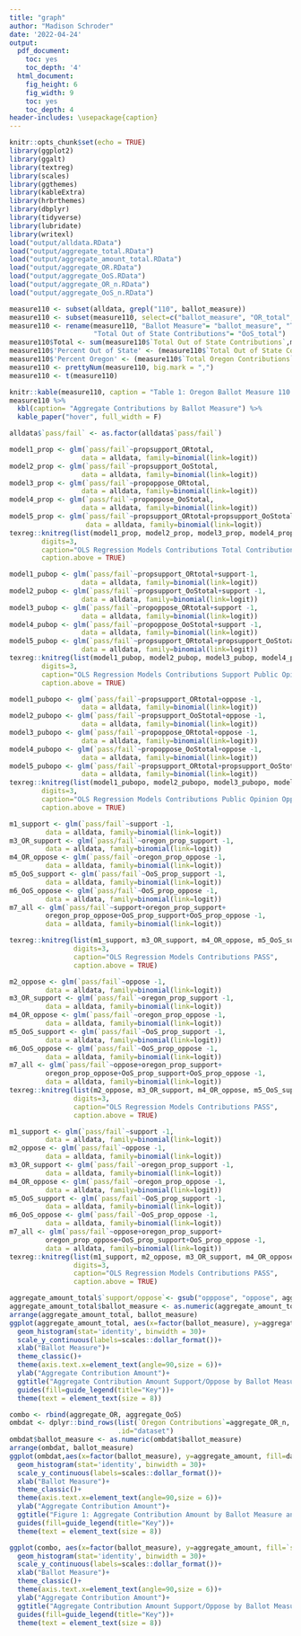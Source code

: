 ```yaml
---
title: "graph"
author: "Madison Schroder"
date: '2022-04-24'
output:
  pdf_document:
    toc: yes
    toc_depth: '4'
  html_document:
    fig_height: 6
    fig_width: 9
    toc: yes
    toc_depth: 4
header-includes: \usepackage{caption}
---
```

\captionsetup[table]{labelformat=empty}

```r
knitr::opts_chunk$set(echo = TRUE)
library(ggplot2)
library(ggalt)
library(textreg)
library(scales)
library(ggthemes)
library(kableExtra)
library(hrbrthemes)
library(dbplyr)
library(tidyverse)
library(lubridate)
library(writexl)
load("output/alldata.RData")
load("output/aggregate_total.RData")
load("output/aggregate_amount_total.RData")
load("output/aggregate_OR.RData")
load("output/aggregate_OoS.RData")
load("output/aggregate_OR_n.RData")
load("output/aggregate_OoS_n.RData")
```

```r
measure110 <- subset(alldata, grepl("110", ballot_measure))
measure110 <- subset(measure110, select=c("ballot_measure", "OR_total", "OoS_total"))
measure110 <- rename(measure110, "Ballot Measure"= "ballot_measure", "Total Oregon Contributions"= "OR_total",
                     "Total Out of State Contributions"= "OoS_total")
measure110$Total <- sum(measure110$`Total Out of State Contributions`,measure110$`Total Oregon Contributions`)
measure110$'Percent Out of State' <- (measure110$`Total Out of State Contributions`/measure110$Total)
measure110$'Percent Oregon' <- (measure110$`Total Oregon Contributions`/measure110$Total)
measure110 <- prettyNum(measure110, big.mark = ",")
measure110 <- t(measure110)

knitr::kable(measure110, caption = "Table 1: Oregon Ballot Measure 110 Contributions", "pipe", align = "lccrr")
measure110 %>%
  kbl(caption= "Aggregate Contributions by Ballot Measure") %>%
  kable_paper("hover", full_width = F) 

```

``` r
alldata$`pass/fail` <- as.factor(alldata$`pass/fail`)

model1_prop <- glm(`pass/fail`~propsupport_ORtotal,
                  data = alldata, family=binomial(link=logit))
model2_prop <- glm(`pass/fail`~propsupport_OoStotal,
                  data = alldata, family=binomial(link=logit))
model3_prop <- glm(`pass/fail`~propoppose_ORtotal,
                  data = alldata, family=binomial(link=logit))
model4_prop <- glm(`pass/fail`~propoppose_OoStotal,
                  data = alldata, family=binomial(link=logit))
model5_prop <- glm(`pass/fail`~propsupport_ORtotal+propsupport_OoStotal+propoppose_ORtotal+propoppose_OoStotal,
                   data = alldata, family=binomial(link=logit))
texreg::knitreg(list(model1_prop, model2_prop, model3_prop, model4_prop, model5_prop),
        digits=3,
        caption="OLS Regression Models Contributions Total Contributions",
        caption.above = TRUE)

model1_pubop <- glm(`pass/fail`~propsupport_ORtotal+support-1,
                  data = alldata, family=binomial(link=logit))
model2_pubop <- glm(`pass/fail`~propsupport_OoStotal+support -1,
                  data = alldata, family=binomial(link=logit))
model3_pubop <- glm(`pass/fail`~propoppose_ORtotal+support -1,
                  data = alldata, family=binomial(link=logit))
model4_pubop <- glm(`pass/fail`~propoppose_OoStotal+support -1,
                  data = alldata, family=binomial(link=logit))
model5_pubop <- glm(`pass/fail`~propsupport_ORtotal+propsupport_OoStotal+propoppose_ORtotal+propoppose_OoStotal+support -1,
                  data = alldata, family=binomial(link=logit))
texreg::knitreg(list(model1_pubop, model2_pubop, model3_pubop, model4_pubop, model5_pubop),
        digits=3,
        caption="OLS Regression Models Contributions Support Public Opinion",
        caption.above = TRUE)

model1_pubopo <- glm(`pass/fail`~propsupport_ORtotal+oppose -1,
                  data = alldata, family=binomial(link=logit))
model2_pubopo <- glm(`pass/fail`~propsupport_OoStotal+oppose -1,
                  data = alldata, family=binomial(link=logit))
model3_pubopo <- glm(`pass/fail`~propoppose_ORtotal+oppose -1,
                  data = alldata, family=binomial(link=logit))
model4_pubopo <- glm(`pass/fail`~propoppose_OoStotal+oppose -1,
                  data = alldata, family=binomial(link=logit))
model5_pubopo <- glm(`pass/fail`~propsupport_ORtotal+propsupport_OoStotal+propoppose_ORtotal+propoppose_OoStotal+oppose -1,
                  data = alldata, family=binomial(link=logit))
texreg::knitreg(list(model1_pubopo, model2_pubopo, model3_pubopo, model4_pubopo, model5_pubopo),
        digits=3,
        caption="OLS Regression Models Contributions Public Opinion Oppose",
        caption.above = TRUE)

m1_support <- glm(`pass/fail`~support -1,
         data = alldata, family=binomial(link=logit))
m3_OR_support <- glm(`pass/fail`~oregon_prop_support -1,
         data = alldata, family=binomial(link=logit))
m4_OR_oppose <- glm(`pass/fail`~oregon_prop_oppose -1,
         data = alldata, family=binomial(link=logit))
m5_OoS_support <- glm(`pass/fail`~OoS_prop_support -1,
         data = alldata, family=binomial(link=logit))
m6_OoS_oppose <- glm(`pass/fail`~OoS_prop_oppose -1,
         data = alldata, family=binomial(link=logit)) 
m7_all <- glm(`pass/fail`~support+oregon_prop_support+
         oregon_prop_oppose+OoS_prop_support+OoS_prop_oppose -1,
         data = alldata, family=binomial(link=logit))

texreg::knitreg(list(m1_support, m3_OR_support, m4_OR_oppose, m5_OoS_support, m6_OoS_oppose,m7_all),
                digits=3,
                caption="OLS Regression Models Contributions PASS",
                caption.above = TRUE)

m2_oppose <- glm(`pass/fail`~oppose -1,
         data = alldata, family=binomial(link=logit))
m3_OR_support <- glm(`pass/fail`~oregon_prop_support -1,
         data = alldata, family=binomial(link=logit))
m4_OR_oppose <- glm(`pass/fail`~oregon_prop_oppose -1,
         data = alldata, family=binomial(link=logit))
m5_OoS_support <- glm(`pass/fail`~OoS_prop_support -1,
         data = alldata, family=binomial(link=logit))
m6_OoS_oppose <- glm(`pass/fail`~OoS_prop_oppose -1,
         data = alldata, family=binomial(link=logit)) 
m7_all <- glm(`pass/fail`~oppose+oregon_prop_support+
         oregon_prop_oppose+OoS_prop_support+OoS_prop_oppose -1,
         data = alldata, family=binomial(link=logit))
texreg::knitreg(list(m2_oppose, m3_OR_support, m4_OR_oppose, m5_OoS_support, m6_OoS_oppose,m7_all),
                digits=3,
                caption="OLS Regression Models Contributions PASS",
                caption.above = TRUE)

m1_support <- glm(`pass/fail`~support -1,
         data = alldata, family=binomial(link=logit))
m2_oppose <- glm(`pass/fail`~oppose -1,
         data = alldata, family=binomial(link=logit))
m3_OR_support <- glm(`pass/fail`~oregon_prop_support -1,
         data = alldata, family=binomial(link=logit))
m4_OR_oppose <- glm(`pass/fail`~oregon_prop_oppose -1,
         data = alldata, family=binomial(link=logit))
m5_OoS_support <- glm(`pass/fail`~OoS_prop_support -1,
         data = alldata, family=binomial(link=logit))
m6_OoS_oppose <- glm(`pass/fail`~OoS_prop_oppose -1,
         data = alldata, family=binomial(link=logit)) 
m7_all <- glm(`pass/fail`~oppose+oregon_prop_support+
         oregon_prop_oppose+OoS_prop_support+OoS_prop_oppose -1,
         data = alldata, family=binomial(link=logit))
texreg::knitreg(list(m1_support, m2_oppose, m3_OR_support, m4_OR_oppose, m5_OoS_support, m6_OoS_oppose,m7_all),
                digits=3,
                caption="OLS Regression Models Contributions PASS",
                caption.above = TRUE)
```

```r

aggregate_amount_total$`support/oppose`<- gsub("opppose", "oppose", aggregate_amount_total$`support/oppose`)
aggregate_amount_total$ballot_measure <- as.numeric(aggregate_amount_total$ballot_measure)
arrange(aggregate_amount_total, ballot_measure)
ggplot(aggregate_amount_total, aes(x=factor(ballot_measure), y=aggregate_amount, fill=`support/oppose`))+
  geom_histogram(stat='identity', binwidth = 30)+
  scale_y_continuous(labels=scales::dollar_format())+
  xlab("Ballot Measure")+
  theme_classic()+
  theme(axis.text.x=element_text(angle=90,size = 6))+
  ylab("Aggregate Contribution Amount")+
  ggtitle("Aggregate Contribution Amount Support/Oppose by Ballot Measure")+
  guides(fill=guide_legend(title="Key"))+
  theme(text = element_text(size = 8)) 

combo <- rbind(aggregate_OR, aggregate_OoS)
ombdat <- dplyr::bind_rows(list(`Oregon Contributions`=aggregate_OR_n, `Out of State Contributions`=aggregate_OoS_n),
                           .id="dataset")
ombdat$ballot_measure <- as.numeric(ombdat$ballot_measure)
arrange(ombdat, ballot_measure)
ggplot(ombdat,aes(x=factor(ballot_measure), y=aggregate_amount, fill=dataset))+
  geom_histogram(stat='identity', binwidth = 30)+
  scale_y_continuous(labels=scales::dollar_format())+
  xlab("Ballot Measure")+
  theme_classic()+
  theme(axis.text.x=element_text(angle=90,size = 6))+
  ylab("Aggregate Contribution Amount")+
  ggtitle("Figure 1: Aggregate Contribution Amount by Ballot Measure and Origin")+
  guides(fill=guide_legend(title="Key"))+
  theme(text = element_text(size = 8)) 

ggplot(combo, aes(x=factor(ballot_measure), y=aggregate_amount, fill=`support/oppose`))+
  geom_histogram(stat='identity', binwidth = 30)+
  scale_y_continuous(labels=scales::dollar_format())+
  xlab("Ballot Measure")+
  theme_classic()+
  theme(axis.text.x=element_text(angle=90,size = 6))+
  ylab("Aggregate Contribution Amount")+
  ggtitle("Aggregate Contribution Amount Support/Oppose by Ballot Measure")+
  guides(fill=guide_legend(title="Key"))+
  theme(text = element_text(size = 8)) 

```

